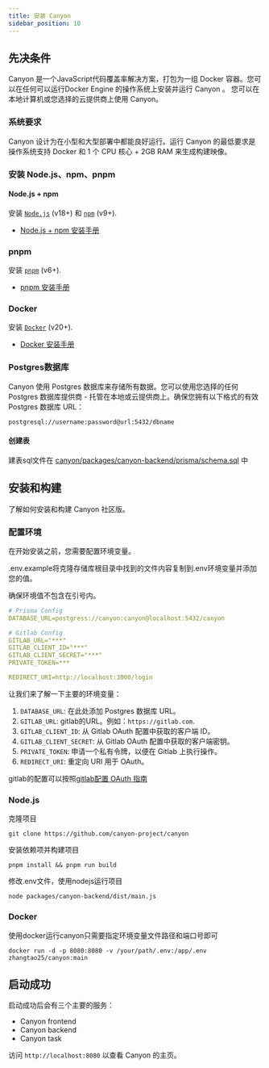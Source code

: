 ```yaml
---
title: 安装 Canyon
sidebar_position: 10
---
```


## 先决条件

Canyon 是一个JavaScript代码覆盖率解决方案，打包为一组 Docker 容器。您可以在任何可以运行Docker Engine 的操作系统上安装并运行 Canyon 。
您可以在本地计算机或您选择的云提供商上使用 Canyon。

### 系统要求

Canyon 设计为在小型和大型部署中都能良好运行。运行 Canyon 的最低要求是操作系统支持 Docker 和 1 个 CPU 核心 + 2GB RAM 来生成构建映像。

### 安装 Node.js、npm、pnpm

#### Node.js + npm

安装 [`Node.js`](https://nodejs.org/en) (v18+) 和 [`npm`](https://www.npmjs.com) (v9+).

- [Node.js + npm 安装手册](https://nodejs.org/en/download)


### pnpm

安装 [`pnpm`](https://pnpm.io) (v6+).

- [pnpm 安装手册](https://pnpm.io/installation)

### Docker

安装 [`Docker`](https://www.docker.com) (v20+).

- [Docker 安装手册](https://docs.docker.com/engine/install)

### Postgres数据库

Canyon 使用 Postgres 数据库来存储所有数据。您可以使用您选择的任何 Postgres 数据库提供商 - 托管在本地或云提供商上。确保您拥有以下格式的有效 Postgres 数据库 URL：

```
postgresql://username:password@url:5432/dbname
```

#### 创建表

建表sql文件在 [canyon/packages/canyon-backend/prisma/schema.sql](https://github.com/canyon-project/canyon/blob/dev/packages/canyon-backend/prisma/create-table.sql) 中

## 安装和构建

了解如何安装和构建 Canyon 社区版。

### 配置环境

在开始安装之前，您需要配置环境变量。

.env.example将克隆存储库根目录中找到的文件内容复制到.env环境变量并添加您的值。

确保环境值不包含在引号内。

```yaml
# Prisma Config
DATABASE_URL=postgress://canyon:canyon@localhost:5432/canyon

# Gitlab Config
GITLAB_URL="***"
GITLAB_CLIENT_ID="***"
GITLAB_CLIENT_SECRET="***"
PRIVATE_TOKEN=***

REDIRECT_URI=http://localhost:3000/login

```

让我们来了解一下主要的环境变量：

1. `DATABASE_URL`: 在此处添加 Postgres 数据库 URL。
2. `GITLAB_URL`: gitlab的URL。例如：`https://gitlab.com`.
3. `GITLAB_CLIENT_ID`: 从 Gitlab OAuth 配置中获取的客户端 ID。
4. `GITLAB_CLIENT_SECRET`: 从 Gitlab OAuth 配置中获取的客户端密钥。
5. `PRIVATE_TOKEN`: 申请一个私有令牌，以便在 Gitlab 上执行操作。
6. `REDIRECT_URI`: 重定向 URI 用于 OAuth。

gitlab的配置可以按照[gitlab配置 OAuth 指南](https://docs.gitlab.com/ee/api/oauth2.html)

### Node.js

克隆项目

```shell
git clone https://github.com/canyon-project/canyon
```

安装依赖项并构建项目

```shell
pnpm install && pnpm run build
```

修改.env文件，使用nodejs运行项目

```shell
node packages/canyon-backend/dist/main.js
```


### Docker

使用docker运行canyon只需要指定环境变量文件路径和端口号即可

```shell
docker run -d -p 8080:8080 -v /your/path/.env:/app/.env zhangtao25/canyon:main
```

## 启动成功

启动成功后会有三个主要的服务：

- Canyon frontend
- Canyon backend
- Canyon task

访问 `http://localhost:8080` 以查看 Canyon 的主页。

[//]: # (<img style={{boxShadow:'0 2px 5px 1px rgba&#40;64,60,67,.16&#41;',borderRadius:'10px',overflow:'hidden'}} src={require&#40;'@site/static/docs/getting-stared/app-welcome.jpg'&#41;.default}/>)
